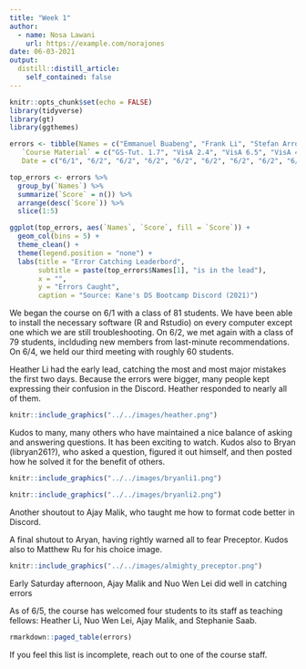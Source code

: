 ```yaml
---
title: "Week 1"
author:
  - name: Nosa Lawani
    url: https://example.com/norajones
date: 06-03-2021
output:
  distill::distill_article:
    self_contained: false
---
```


```r
knitr::opts_chunk$set(echo = FALSE)
library(tidyverse)
library(gt)
library(ggthemes)
```

```r
errors <- tibble(Names = c("Emmanuel Buabeng", "Frank Li", "Stefan Arroyo-Cottier", "Frank Li", "Heather Li", "Heather Li", "Heather Li", "Ajay Malik", "Nuo Wen Lei", "Nuo Wen Lei", "Gabriel You", "Frank Li", "Yile Choi", "Daniel Wang", "Daniel Wang", "Fahim Ahmed", "Khush Makadia", "Ajay Malik", "Nuo Wen Lei", "Nuo Wen Lei", "Nuo Wen Lei", "Nuo Wen Lei", "Ajay Malik"),
   `Course Material` = c("GS-Tut. 1.7", "VisA 2.4", "VisA 6.5", "VisA 4.3", "VisB 2.6", "VisB 5.6", "VisB 3.2", "Tools-Tex.", "Vis C 2.3", "VisC 5.2", "VisC 5.6", "VisC 3.5", "VisA 3.5", "VisC 5.7", "VisC 4", "GS-Tut. 1", "VisC 7.8", "Term 2.5", "Term 3.3",  "Term 3.13", "Term 3.4", "Term 4.7", "Term 4.2" ),
   Date = c("6/1", "6/2", "6/2", "6/2", "6/2", "6/2", "6/2", "6/2", "6/3", "6/3", "6/3", "6/3", "6/3", "6/3", "6/3", "6/3", "6/3", "6/5", "6/5", "6/5", "6/5", "6/5", "6/5"))
```

```r
top_errors <- errors %>% 
  group_by(`Names`) %>% 
  summarize(`Score` = n()) %>% 
  arrange(desc(`Score`)) %>% 
  slice(1:5) 

ggplot(top_errors, aes(`Names`, `Score`, fill = `Score`)) + 
  geom_col(bins = 5) +
  theme_clean() +
  theme(legend.position = "none") +
  labs(title = "Error Catching Leaderbord", 
       subtitle = paste(top_errors$Names[1], "is in the lead"),
       x = "", 
       y = "Errors Caught", 
       caption = "Source: Kane's DS Bootcamp Discord (2021)")
```

We began the course on 6/1 with a class of 81 students. We have been able to install the necessary software (R and Rstudio) on every computer except one which we are still troubleshooting. On 6/2, we met again with a class of 79 students, inclduding new members from last-minute recommendations. On 6/4, we held our third meeting with roughly 60 students.

Heather Li had the early lead, catching the most and most major mistakes the first two days. Because the errors were bigger, many people kept expressing their confusion in the Discord. Heather responded to nearly all of them. 

```r
knitr::include_graphics("../../images/heather.png")
```

Kudos to many, many others who have maintained a nice balance of asking and answering questions. It has been exciting to watch. Kudos also to Bryan (libryan261?), who asked a question, figured it out himself, and then posted how he solved it for the benefit of others. 

```r
knitr::include_graphics("../../images/bryanli1.png") 
```
```r
knitr::include_graphics("../../images/bryanli2.png") 
```



Another shoutout to Ajay Malik, who taught me how to format code better in Discord. 

A final shutout to Aryan, having rightly warned all to fear Preceptor. Kudos also to Matthew Ru for his choice image.

```r
knitr::include_graphics("../../images/almighty_preceptor.png")
```


Early Saturday afternoon, Ajay Malik and Nuo Wen Lei did well in catching errors 

As of 6/5, the course has welcomed four students to its staff as teaching fellows: Heather Li, Nuo Wen Lei, Ajay Malik, and Stephanie Saab.

```r
rmarkdown::paged_table(errors)
```

If you feel this list is incomplete, reach out to one of the course staff. 
